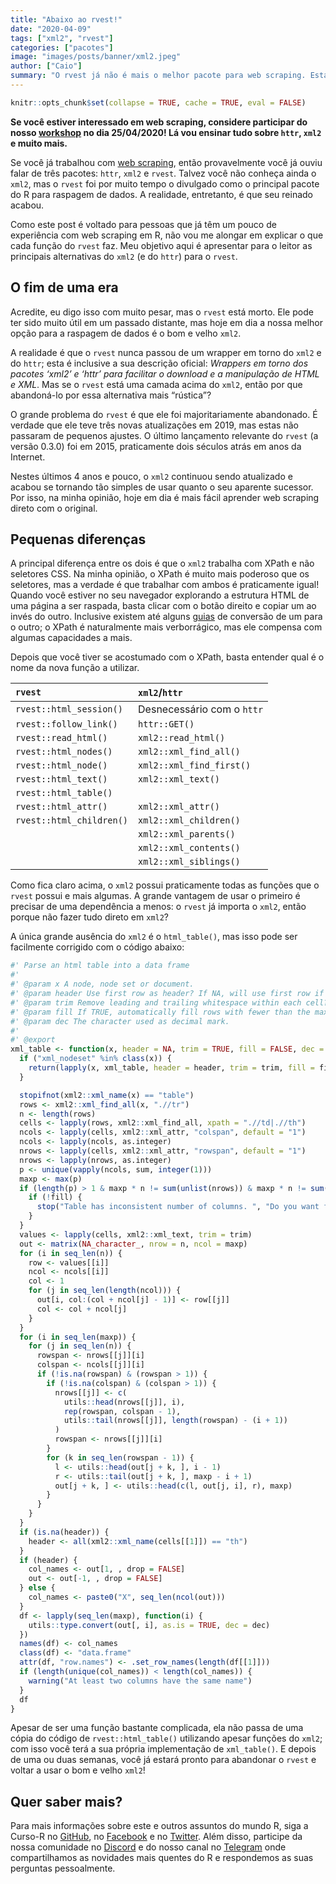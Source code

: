 ```yaml
---
title: "Abaixo ao rvest!"
date: "2020-04-09"
tags: ["xml2", "rvest"]
categories: ["pacotes"]
image: "images/posts/banner/xml2.jpeg"
author: ["Caio"]
summary: "O rvest já não é mais o melhor pacote para web scraping. Está na hora de voltar para o xml2!"
---
```


```r
knitr::opts_chunk$set(collapse = TRUE, cache = TRUE, eval = FALSE)
```

**Se você estiver interessado em web scraping, considere participar do nosso 
[workshop](https://www.curso-r.com/cursos/web-scraping-2/) no dia 25/04/2020!
Lá vou ensinar tudo sobre `httr`, `xml2` e muito mais.**

Se você já trabalhou com
[web scraping](https://www.curso-r.com/material/webscraping/), então
provavelmente você já ouviu falar de três pacotes: `httr`, `xml2` e `rvest`.
Talvez você não conheça ainda o `xml2`, mas o `rvest` foi por muito tempo o
divulgado como o principal pacote do R para raspagem de dados. A realidade,
entretanto, é que seu reinado acabou.

Como este post é voltado para pessoas que já têm um pouco de experiência com web
scraping em R, não vou me alongar em explicar o que cada função do `rvest` faz.
Meu objetivo aqui é apresentar para o leitor as principais alternativas do
`xml2` (e do `httr`) para o `rvest`.

## O fim de uma era

Acredite, eu digo isso com muito pesar, mas o `rvest` está morto. Ele pode ter
sido muito útil em um passado distante, mas hoje em dia a nossa melhor opção
para a raspagem de dados é o bom e velho `xml2`.

A realidade é que o `rvest` nunca passou de um wrapper em torno do `xml2` e do
`httr`; esta é inclusive a sua descrição oficial: _Wrappers em torno dos pacotes
'xml2' e 'httr' para facilitar o download e a manipulação de HTML e XML_. Mas se
o `rvest` está uma camada acima do `xml2`, então por que abandoná-lo por essa
alternativa mais "rústica"?

O grande problema do `rvest` é que ele foi majoritariamente abandonado. É verdade
que ele teve três novas atualizações em 2019, mas estas não passaram de pequenos
ajustes. O último lançamento relevante do `rvest` (a versão 0.3.0) foi em 2015,
praticamente dois séculos atrás em anos da Internet.

Nestes últimos 4 anos e pouco, o `xml2` continuou sendo atualizado e acabou se
tornando tão simples de usar quanto o seu aparente sucessor. Por isso, na minha
opinião, hoje em dia é mais fácil aprender web scraping direto com o original.

## Pequenas diferenças

A principal diferença entre os dois é que o `xml2` trabalha com XPath e não
seletores CSS. Na minha opinião, o XPath é muito mais poderoso que os seletores,
mas a verdade é que trabalhar com ambos é praticamente igual! Quando você
estiver no seu navegador explorando a estrutura HTML de uma página a ser
raspada, basta clicar com o botão direito e copiar um ao invés do outro.
Inclusive existem até alguns
[guias](https://ghostinspector.com/docs/css-xpath-conversion/) de conversão de
um para o outro; o XPath é naturalmente mais verborrágico, mas ele compensa com
algumas capacidades a mais.

Depois que você tiver se acostumado com o XPath, basta entender qual é o nome
da nova função a utilizar.

| `rvest` | `xml2`/`httr` |
|:-------------|:-------------|
| `rvest::html_session()` | Desnecessário com o `httr` |
| `rvest::follow_link()` | `httr::GET()` |
| `rvest::read_html()` | `xml2::read_html()` |
| `rvest::html_nodes()` | `xml2::xml_find_all()` |
| `rvest::html_node()` | `xml2::xml_find_first()` |
| `rvest::html_text()` | `xml2::xml_text()`
| `rvest::html_table()` |  |
| `rvest::html_attr()` | `xml2::xml_attr()` |
| `rvest::html_children()` | `xml2::xml_children()` |
| | `xml2::xml_parents()` |
| | `xml2::xml_contents()` |
| | `xml2::xml_siblings()` |

Como fica claro acima, o `xml2` possui praticamente todas as funções que o
`rvest` possui e mais algumas. A grande vantagem de usar o primeiro é precisar
de uma dependência a menos: o `rvest` já importa o `xml2`, então porque não
fazer tudo direto em `xml2`?

A única grande ausência do `xml2` é o `html_table()`, mas isso pode ser
facilmente corrigido com o código abaixo:

```r
#' Parse an html table into a data frame
#'
#' @param x A node, node set or document.
#' @param header Use first row as header? If NA, will use first row if it consists of th tags.
#' @param trim Remove leading and trailing whitespace within each cell?
#' @param fill If TRUE, automatically fill rows with fewer than the maximum number of columns with NAs.
#' @param dec The character used as decimal mark.
#'
#' @export
xml_table <- function(x, header = NA, trim = TRUE, fill = FALSE, dec = ".") {
  if ("xml_nodeset" %in% class(x)) {
    return(lapply(x, xml_table, header = header, trim = trim, fill = fill, dec = dec))
  }

  stopifnot(xml2::xml_name(x) == "table")
  rows <- xml2::xml_find_all(x, ".//tr")
  n <- length(rows)
  cells <- lapply(rows, xml2::xml_find_all, xpath = ".//td|.//th")
  ncols <- lapply(cells, xml2::xml_attr, "colspan", default = "1")
  ncols <- lapply(ncols, as.integer)
  nrows <- lapply(cells, xml2::xml_attr, "rowspan", default = "1")
  nrows <- lapply(nrows, as.integer)
  p <- unique(vapply(ncols, sum, integer(1)))
  maxp <- max(p)
  if (length(p) > 1 & maxp * n != sum(unlist(nrows)) & maxp * n != sum(unlist(ncols))) {
    if (!fill) {
      stop("Table has inconsistent number of columns. ", "Do you want fill = TRUE?", call. = FALSE)
    }
  }
  values <- lapply(cells, xml2::xml_text, trim = trim)
  out <- matrix(NA_character_, nrow = n, ncol = maxp)
  for (i in seq_len(n)) {
    row <- values[[i]]
    ncol <- ncols[[i]]
    col <- 1
    for (j in seq_len(length(ncol))) {
      out[i, col:(col + ncol[j] - 1)] <- row[[j]]
      col <- col + ncol[j]
    }
  }
  for (i in seq_len(maxp)) {
    for (j in seq_len(n)) {
      rowspan <- nrows[[j]][i]
      colspan <- ncols[[j]][i]
      if (!is.na(rowspan) & (rowspan > 1)) {
        if (!is.na(colspan) & (colspan > 1)) {
          nrows[[j]] <- c(
            utils::head(nrows[[j]], i),
            rep(rowspan, colspan - 1),
            utils::tail(nrows[[j]], length(rowspan) - (i + 1))
          )
          rowspan <- nrows[[j]][i]
        }
        for (k in seq_len(rowspan - 1)) {
          l <- utils::head(out[j + k, ], i - 1)
          r <- utils::tail(out[j + k, ], maxp - i + 1)
          out[j + k, ] <- utils::head(c(l, out[j, i], r), maxp)
        }
      }
    }
  }
  if (is.na(header)) {
    header <- all(xml2::xml_name(cells[[1]]) == "th")
  }
  if (header) {
    col_names <- out[1, , drop = FALSE]
    out <- out[-1, , drop = FALSE]
  } else {
    col_names <- paste0("X", seq_len(ncol(out)))
  }
  df <- lapply(seq_len(maxp), function(i) {
    utils::type.convert(out[, i], as.is = TRUE, dec = dec)
  })
  names(df) <- col_names
  class(df) <- "data.frame"
  attr(df, "row.names") <- .set_row_names(length(df[[1]]))
  if (length(unique(col_names)) < length(col_names)) {
    warning("At least two columns have the same name")
  }
  df
}
```

Apesar de ser uma função bastante complicada, ela não passa de uma cópia do
código de `rvest::html_table()` utilizando apesar funções do `xml2`; com isso
você terá a sua própria implementação de `xml_table()`. E depois de uma ou duas
semanas, você já estará pronto para abandonar o `rvest` e voltar a usar o bom e
velho `xml2`!

## Quer saber mais?

Para mais informações sobre este e outros assuntos do mundo R, siga a Curso-R
no [GitHub](https://github.com/curso-r), no
[Facebook](https://www.facebook.com/cursodeR/) e no
[Twitter](https://twitter.com/curso_r). Além disso, participe da nossa
comunidade no [Discord](https://discourse.curso-r.com/) e do nosso canal no
[Telegram](https://t.me/r6cursor) onde compartilhamos as novidades mais quentes
do R e respondemos as suas perguntas pessoalmente.
